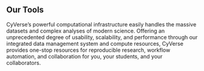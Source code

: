 
<div id="tools" class=" container-fluid border rounded-3 shadow-lg my-4 p-5">
<h2 className="my-4 display-4 ">Our Tools</h2>
<p class="lead">
CyVerse’s powerful computational infrastructure easily handles the massive datasets and complex analyses of modern science. Offering an unprecedented degree of usability, scalability, and performance through our integrated data management system and compute resources, CyVerse provides one-stop resources for reproducible research, workflow automation, and collaboration for you, your students, and your collaborators.
</p>
<DEBlock />
<DataStoreDataCommons />
</div>